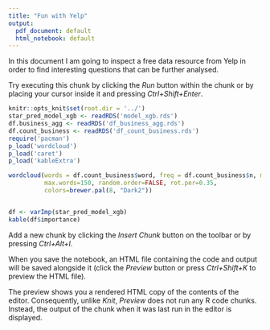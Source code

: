 ```yaml
---
title: "Fun with Yelp"
output:
  pdf_document: default
  html_notebook: default
---
```


In this document I am going to inspect a free data resource from Yelp in order to find interesting questions that can be further analysed.

Try executing this chunk by clicking the *Run* button within the chunk or by placing your cursor inside it and pressing *Ctrl+Shift+Enter*. 

```r
knitr::opts_knit$set(root.dir = '../')
star_pred_model_xgb <- readRDS('model_xgb.rds')
df.business_agg <- readRDS('df_business_agg.rds')
df.count_business <- readRDS('df_count_business.rds')
require('pacman')
p_load('wordcloud')
p_load('caret')
p_load('kableExtra')
```

```r
wordcloud(words = df.count_business$word, freq = df.count_business$n, min.freq = 1,
          max.words=150, random.order=FALSE, rot.per=0.35, 
          colors=brewer.pal(8, "Dark2"))
```


```r

```

```r
df <- varImp(star_pred_model_xgb)
kable(df$importance)
```


Add a new chunk by clicking the *Insert Chunk* button on the toolbar or by pressing *Ctrl+Alt+I*.

When you save the notebook, an HTML file containing the code and output will be saved alongside it (click the *Preview* button or press *Ctrl+Shift+K* to preview the HTML file).

The preview shows you a rendered HTML copy of the contents of the editor. Consequently, unlike *Knit*, *Preview* does not run any R code chunks. Instead, the output of the chunk when it was last run in the editor is displayed.
